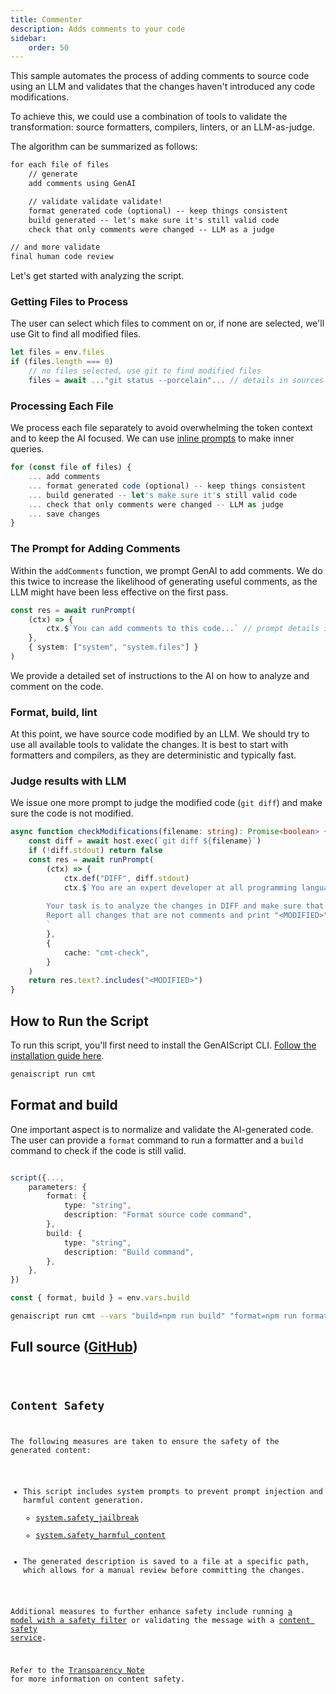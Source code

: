 ```yaml
---
title: Commenter
description: Adds comments to your code
sidebar:
    order: 50
---
```



This sample automates the process of adding comments to source code using an LLM
and validates that the changes haven't introduced any code modifications.

To achieve this, we could use a combination of tools to validate the transformation: source formatters,
compilers, linters, or an LLM-as-judge.

The algorithm can be summarized as follows:

```txt
for each file of files
    // generate
    add comments using GenAI

    // validate validate validate!
    format generated code (optional) -- keep things consistent
    build generated -- let's make sure it's still valid code
    check that only comments were changed -- LLM as a judge

// and more validate
final human code review
```

Let's get started with analyzing the script.

### Getting Files to Process

The user can select which files to comment on or, if none are selected, we'll use Git to find all modified files.

```ts
let files = env.files
if (files.length === 0)
    // no files selected, use git to find modified files
    files = await ..."git status --porcelain"... // details in sources
```

### Processing Each File

We process each file separately to avoid overwhelming the token context and to keep the AI focused. We can use [inline prompts](/genaiscript/reference/scripts/inline-prompts) to make inner queries.

```ts
for (const file of files) {
    ... add comments
    ... format generated code (optional) -- keep things consistent
    ... build generated -- let's make sure it's still valid code
    ... check that only comments were changed -- LLM as judge
    ... save changes
}
```

### The Prompt for Adding Comments

Within the `addComments` function, we prompt GenAI to add comments.
We do this twice to increase the likelihood of generating useful comments,
as the LLM might have been less effective on the first pass.

```ts
const res = await runPrompt(
    (ctx) => {
        ctx.$`You can add comments to this code...` // prompt details in sources
    },
    { system: ["system", "system.files"] }
)
```

We provide a detailed set of instructions to the AI on how to analyze and comment on the code.

### Format, build, lint

At this point, we have source code modified by an LLM. We should try to use all available tools to validate the changes. It is best to start with formatters and compilers, as they are deterministic and typically fast.

### Judge results with LLM

We issue one more prompt to judge the modified code (`git diff`) and make sure the code is not modified.

```ts
async function checkModifications(filename: string): Promise<boolean> {
    const diff = await host.exec(`git diff ${filename}`)
    if (!diff.stdout) return false
    const res = await runPrompt(
        (ctx) => {
            ctx.def("DIFF", diff.stdout)
            ctx.$`You are an expert developer at all programming languages.
        
        Your task is to analyze the changes in DIFF and make sure that only comments are modified. 
        Report all changes that are not comments and print "<MODIFIED>".
        `
        },
        {
            cache: "cmt-check",
        }
    )
    return res.text?.includes("<MODIFIED>")
}
```

## How to Run the Script

To run this script, you'll first need to install the GenAIScript CLI. [Follow the installation guide here](https://microsoft.github.io/genaiscript/getting-started/installation).

```sh
genaiscript run cmt
```

## Format and build

One important aspect is to normalize and validate the AI-generated code. The user can provide a `format` command to run a formatter
and a `build` command to check if the code is still valid.

```ts

script({...,
    parameters: {
        format: {
            type: "string",
            description: "Format source code command",
        },
        build: {
            type: "string",
            description: "Build command",
        },
    },
})

const { format, build } = env.vars.build
```

```sh
genaiscript run cmt --vars "build=npm run build" "format=npm run format"
```

## Full source ([GitHub](https://github.com/microsoft/genaiscript/blob/main/samples/sample/genaisrc/samples/cmt.genai.mts))

<Code code={source} wrap={true} lang="ts" title="cmt.genai.mts" />

## Content Safety

The following measures are taken to ensure the safety of the generated content:

-   This script includes system prompts to prevent prompt injection and harmful content generation.
    -   [system.safety_jailbreak](/genaiscript/reference/scripts/system#systemsafety_jailbreak)
    -   [system.safety_harmful_content](/genaiscript/reference/scripts/system#systemsafety_harmful_content)
-   The generated description is saved to a file at a specific path, which allows for a manual review before committing the changes.

Additional measures to further enhance safety include running [a model with a safety filter](https://learn.microsoft.com/en-us/azure/ai-services/openai/concepts/content-filter?tabs=warning%2Cuser-prompt%2Cpython-new)
or validating the message with a [content safety service](/genaiscript/reference/scripts/content-safety).

Refer to the [Transparency Note](/genaiscript/reference/transparency-note/) for more information on content safety.
